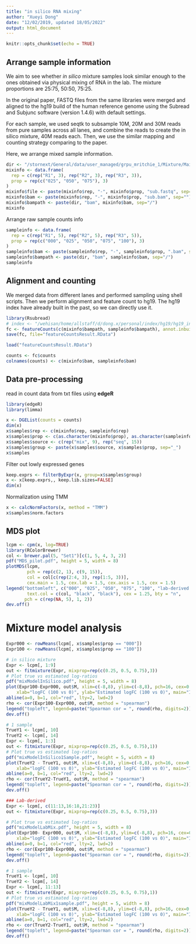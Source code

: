 ```yaml
---
title: "in silico RNA mixing"
author: "Xueyi Dong"
date: "12/02/2019, updated 18/05/2022"
output: html_document
---
```


```r
knitr::opts_chunk$set(echo = TRUE)
```

## Arrange sample information

We aim to see whether *in silico* mixture samples look similar enough to the ones obtained via physical mixing of RNA in the lab. The mixture proportions are 25:75, 50:50, 75:25.

In the original paper, FASTQ files from the same libraries were merged and aligned to the hg19 build of the human reference genome using the Subread and Subjunc software (version 1.4.6) with default settings.

For each sample, we used seqtk to subsample 10M, 20M and 30M reads from pure samples across all lanes, and combine the reads to create the in silico mixture, 40M reads each. Then, we use the similar mapping and counting strategy comparing to the paper.

Here, we arrange mixed sample information.
```r
dir <- "/stornext/General/data/user_managed/grpu_mritchie_1/Mixture/MainStudy/in_silico_mix"
mixinfo <- data.frame(
  rep = c(rep("R1", 3), rep("R2", 3), rep("R3", 3)),
  prop = rep(c("025", "050", "075"), 3)
)
mixinfo$file <- paste(mixinfo$rep, "-", mixinfo$prop, "sub.fastq", sep="")
mixinfo$bam <- paste(mixinfo$rep, "-", mixinfo$prop, "sub.bam", sep="")
mixinfo$bampath <- paste(dir, "bam", mixinfo$bam, sep="/")
mixinfo
```

Arrange raw sample counts info

```r
sampleinfo <- data.frame(
  rep = c(rep("R1", 5), rep("R2", 5), rep("R3", 5)),
  prop = rep(c("000", "025", "050", "075", "100"), 3)
)
sampleinfo$bam <- paste(sampleinfo$rep, "-", sampleinfo$prop, ".bam", sep="")
sampleinfo$bampath <- paste(dir, "bam", sampleinfo$bam, sep="/")
sampleinfo
```

## Alignment and counting

We merged data from different lanes and performed sampling using shell scripts. Then we perform alignment and feature count to hg19. The hg19 index have already built in the past, so we can directly use it.

```r
library(Rsubread)
# index <- "/wehisan/home/allstaff/d/dong.x/personal/index/hg19/hg19_index"
fc <- featureCounts(c(mixinfo$bampath, sampleinfo$bampath), annot.inbuilt = "hg19", nthreads = 24)
save(fc, file="featureCountsResult.RData")
```

```r
load("featureCountsResult.RData")
```


```r
counts <- fc$counts
colnames(counts) <- c(mixinfo$bam, sampleinfo$bam)
```

## Data pre-processing

read in count data from txt files using **edgeR**

```r
library(edgeR)
library(limma)
```

```r
x <- DGEList(counts = counts)
dim(x)
x$samples$rep <- c(mixinfo$rep, sampleinfo$rep)
x$samples$prop <- c(as.character(mixinfo$prop), as.character(sampleinfo$prop))
x$samples$source <- c(rep("mix", 9), rep("seq", 15))
x$samples$group <- paste(x$samples$source, x$samples$prop, sep="_")
x$samples
```

Filter out lowly expressed genes

```r
keep.exprs <- filterByExpr(x, group=x$samples$group)
x <- x[keep.exprs,, keep.lib.sizes=FALSE]
dim(x)
```

Normalization using TMM

```r
x <- calcNormFactors(x, method = "TMM")
x$samples$norm.factors
```

## MDS plot

```r
lcpm <- cpm(x, log=TRUE)
library(RColorBrewer)
col <- brewer.pal(5, "Set1")[c(1, 5, 4, 3, 2)]
pdf("MDS_pilot.pdf", height = 5, width = 8)
plotMDS(lcpm, 
        pch = rep(c(2, 1), c(9, 15)),
        col = col[c(rep(2:4, 3), rep(1:5, 3))], 
        cex.main = 1.5, cex.lab = 1.5, cex.axis = 1.5, cex = 1.5)
legend("bottomleft", c("000", "025", "050", "075", "100", "lab-derived samples", "in silico mixture"), 
        text.col = c(col, "black", "black"), cex = 1.25, bty = "n",
       pch = c(rep(NA, 5), 1, 2))
dev.off()
```

# Mixture model analysis

```r
Expr000 <- rowMeans(lcpm[, x$samples$prop == "000"])
Expr100 <- rowMeans(lcpm[, x$samples$prop == "100"])

# in silico mixture
Expr <- lcpm[, 1:9]
out <- fitmixture(Expr, mixprop=rep(c(0.25, 0.5, 0.75),3))
# Plot true vs estimated log-ratios
pdf("mixModelInSilico.pdf", height = 5, width = 8)
plot(Expr100-Expr000, out$M, xlim=c(-8,8), ylim=c(-8,8), pch=16, cex=0.4,
    xlab="logFC (100 vs 0)", ylab="Estimated logFC (100 vs 0)", main="Illumina - in silico mixture")
abline(a=0, b=1, col="red", lty=2, lwd=2)
rho <- cor(Expr100-Expr000, out$M, method = "spearman")
legend("topleft", legend=paste("Spearman cor = ", round(rho, digits=2)), bty="n")
dev.off()

# 1 sample
TrueY1 <- lcpm[, 10]
TrueY2 <- lcpm[, 14]
Expr <- lcpm[, 1:3]
out <- fitmixture(Expr, mixprop=rep(c(0.25, 0.5, 0.75),1))
# Plot true vs estimated log-ratios
pdf("mixModelInSilico1Sample.pdf", height = 5, width = 8)
plot(TrueY2 - TrueY1, out$M, xlim=c(-8,8), ylim=c(-8,8), pch=16, cex=0.4,
    xlab="logFC (100 vs 0)", ylab="Estimated logFC (100 vs 0)", main="Illumina - in silico mixture (1 sample)")
abline(a=0, b=1, col="red", lty=2, lwd=2)
rho <- cor(TrueY2-TrueY1, out$M, method = "spearman")
legend("topleft", legend=paste("Spearman cor = ", round(rho, digits=2)), bty="n")
dev.off()

### Lab-derived
Expr <- lcpm[, c(11:13,16:18,21:23)]
out <- fitmixture(Expr, mixprop=rep(c(0.25, 0.5, 0.75),3))

# Plot true vs estimated log-ratios
pdf("mixModelLabMix.pdf", height = 5, width = 8)
plot(Expr100- Expr000, out$M, xlim=c(-8,8), ylim=c(-8,8), pch=16, cex=0.4,
    xlab="logFC (100 vs 0)", ylab="Estimated logFC (100 vs 0)", main="Illumina - Lab-derived samples")
abline(a=0, b=1, col="red", lty=2, lwd=2)
rho <- cor(Expr100-Expr000, out$M, method = "spearman")
legend("topleft", legend=paste("Spearman cor = ", round(rho, digits=2)), bty="n")
dev.off()

# 1 sample
TrueY1 <- lcpm[, 10]
TrueY2 <- lcpm[, 14]
Expr <- lcpm[, 11:13]
out <- fitmixture(Expr, mixprop=rep(c(0.25, 0.5, 0.75),1))
# Plot true vs estimated log-ratios
pdf("mixModelLabMix1sample.pdf", height = 5, width = 8)
plot(TrueY2 - TrueY1, out$M, xlim=c(-8,8), ylim=c(-8,8), pch=16, cex=0.4,
    xlab="logFC (100 vs 0)", ylab="Estimated logFC (100 vs 0)", main="Illumina - Lab-derived samples (1 sample)")
abline(a=0, b=1, col="red", lty=2, lwd=2)
rho <- cor(TrueY2-TrueY1, out$M, method = "spearman")
legend("topleft", legend=paste("Spearman cor = ", round(rho, digits=2)), bty="n")
dev.off()
```

